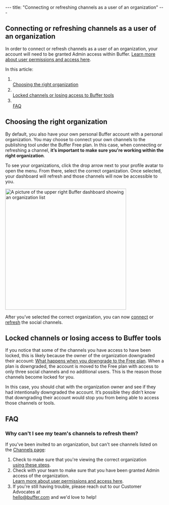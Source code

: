 --- title: "Connecting or refreshing channels as a user of an organization" --- <article id="fullArticle"> <h1 class="title">Connecting or refreshing channels as a user of an organization</h1> <a href="javascript:window.print()" class="printArticle" title="Print this article" aria-label="Print this Article"><i class="icon-print"></i></a> <div class="callout-red"> <p>In order to connect or refresh channels as a user of an organization, your account will need to be granted Admin access within Buffer. <a href="https://support.buffer.com//support.buffer.com/article/670-adding-users-and-setting-up-permissions-in-your-organization#h_01EJGFT20P5NVRX8N5QNMNNPHC">Learn more about user permissions and access here</a>.</p> </div> <p>In this article:</p> <ol> <li></li><a href="#Choosing-the-right-organization-uDpX3">Choosing the right organization</a></li> <li></li><a href="#01F8XC6QFBA57V77H1YP83AWWF">Locked channels or losing access to Buffer tools</a></li> <li></li><a href="#FAQ-AsJDx">FAQ</a></li> </ol> <h2 id="Choosing-the-right-organization-uDpX3">Choosing the right organization</h2> <p>By default, you also have your own personal Buffer account with a personal organization. You may choose to connect your own channels to the publishing tool under the Buffer Free plan. In this case, when connecting or refreshing a channel,&nbsp;<strong>it’s important to make sure you're working within the right organization</strong>.</p> <p>To see your organizations, click the drop arrow next to your profile avatar to open the menu. From there, select the correct organization. Once selected, your dashboard will refresh and those channels will now be accessible to you.</p> <img src="//d33v4339jhl8k0.cloudfront.net/docs/assets/64cb6cf86d4a3e191f237e66/images/65149919f8eafb48f4e81327/img-1703224-1695848728-1002742817.png" alt="A picture of the upper right Buffer dashboard showing an organization list" style="width: 382.986px; " /> <p>After you’ve selected the correct organization, you can now <a href="https://support.buffer.com//support.buffer.com/article/564-connecting-your-channels-to-buffer">connect</a> or <a href="https://support.buffer.com//support.buffer.com/article/573-refreshing-a-channel-in-buffer">refresh</a> the social channels.</p> <h2 id="01F8XC6QFBA57V77H1YP83AWWF">Locked channels or losing access to Buffer tools</h2> <p>If you notice that some of the channels you have access to have been locked, this is likely because the owner of the organization&nbsp;downgraded their account: <a href="https://buffer.helpscoutdocs.com/article/597-what-happens-when-you-downgrade-to-the-free-plan" target="_self">What happens when you downgrade to the Free plan</a>. When a plan is downgraded, the account is moved to the Free plan with access to only three social channels and no additional users. This is the reason those channels become locked for you.</p> <p>In this case, you should chat with the organization owner and see if they had intentionally downgraded the account. It’s possible they didn’t know that downgrading their account would stop you from being able to access those channels or tools.</p> <h2 id="FAQ-AsJDx">FAQ</h2> <h3>Why can't I see my team's channels to refresh them?</h3> <p>If you've been invited to an organization, but can't see channels listed on the <a href="https://publish.buffer.com/all-channels">Channels page</a>:</p> <ol> <li>Check to make sure that you're viewing the correct organization </li><a href="#Choosing-the-right-organization-uDpX3">using these steps</a>.</li> <li>Check with your team to make sure that you have been granted Admin access of the organization. </li><a href="https://support.buffer.com//support.buffer.com/article/670-adding-users-and-setting-up-permissions-in-your-organization#h_01EJGFT20P5NVRX8N5QNMNNPHC">Learn more about user permissions and access here</a>.</li> <li>If you're still having trouble, please reach out to our Customer Advocates at </li><a href="mailto:hello@buffer.com">hello@buffer.com</a> and we'd love to help!</li> </ol> </article> 